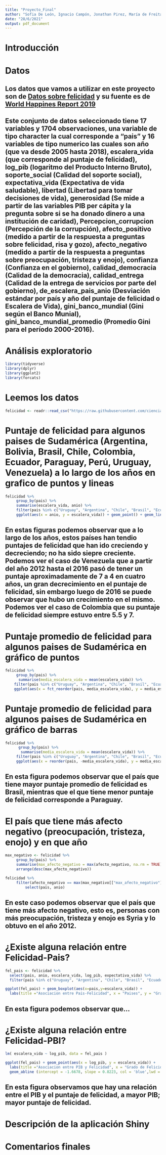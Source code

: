 ```yaml
---
title: "Proyecto_Final"
author: "Sofia De León, Ignacio Campón, Jonathan Pirez, María de Freitas"
date: "28/6/2021"
output: pdf_document
---
```


# Introducción







# Datos

## Los datos que vamos a utilizar en este proyecto son de [Datos sobre felicidad](https://github.com/cienciadedatos/datos-de-miercoles/tree/master/datos/2019/2019-08-07) y su fuente es de [World Happines Report 2019](https://worldhappiness.report/ed/2019/)

## Este conjunto de datos seleccionado tiene 17 variables y 1704 observaciones, una variable de tipo character la cual corresponde a "pais" y 16 variables de tipo numerico las cuales son año (que va desde 2005 hasta 2018), escalera_vida (que corresponde al puntaje de felicidad), log_pib (logaritmo del Producto Interno Bruto), soporte_social (Calidad del soporte social), expectativa_vida (Expectativa de vida saludable), libertad (Libertad para tomar decisiones de vida), generosidad (Se mide a partir de las variables PIB per cápita y la pregunta sobre si se ha donado dinero a una institución de caridad), Percepcion_corrupcion (Percepción de la corrupción), afecto_positivo (medido a partir de la respuesta a preguntas sobre felicidad, risa y gozo), afecto_negativo (medido a partir de la respuesta a preguntas sobre preocupación, tristeza y enojo), confianza (Confianza en el gobierno), calidad_democracia (Calidad de la democracia), calidad_entrega (Calidad de la entrega de servicios por parte del gobierno), de_escalera_pais_anio (Desviación estándar por país y año del puntaje de felicidad o Escalera de Vida), gini_banco_mundial (Gini según el Banco Munial), gini_banco_mundial_promedio (Promedio Gini para el período 2000-2016). 


# Análisis exploratorio 


```r
library(tidyverse)
library(dplyr)
library(ggplot2)
library(forcats)
```


# Leemos los datos

```r
felicidad <- readr::read_csv("https://raw.githubusercontent.com/cienciadedatos/datos-de-miercoles/master/datos/2019/2019-08-07/felicidad.csv")
```


# Puntaje de felicidad para algunos paises de Sudamérica (Argentina, Bolivia, Brasil, Chile, Colombia, Ecuador, Paraguay, Perú, Uruguay, Venezuela) a lo largo de los años en grafico de puntos y lineas

```r
felicidad %>%
     group_by(pais) %>% 
     summarise(escalera_vida, anio) %>% 
     filter(pais %in% c("Uruguay", "Argentina", "Chile", "Brasil", "Ecuador", "Bolivia", "Paraguay", "Perú", "Colombia", "Venezuela")) %>% 
     ggplot(aes(x = anio, y = escalera_vida)) + geom_point() + geom_line() + facet_wrap(vars(pais)) + labs(x = "Añio", y = "Puntaje de Felicidad")
```

## En estas figuras podemos observar que a lo largo de los años, estos países han tendio puntajes de felicidad que han ido creciendo y decreciendo; no ha sido siepre creciente. Podemos ver el caso de Venezuela que a partir del año 2012 hasta el 2016 pasó de tener un puntaje aproximadamente de 7 a 4 en cuatro años, un gran decrecimiento en el puntaje de felicidad, sin embargo luego de 2016 se puede observar que hubo un crecimiento en el mismo. Podemos ver el caso de Colombia que su puntaje de felicidad siempre estuvo entre 5.5 y 7. 



# Puntaje promedio de felicidad para algunos paises de Sudamérica en gráfico de puntos

```r
felicidad %>%
     group_by(pais) %>% 
      summarise(media_escalera_vida = mean(escalera_vida)) %>% 
    filter(pais %in% c("Uruguay", "Argentina", "Chile", "Brasil", "Ecuador", "Bolivia", "Paraguay", "Perú", "Colombia", "Venezuela")) %>% 
    ggplot(aes(x = fct_reorder(pais, media_escalera_vida), y = media_escalera_vida)) + geom_point() + labs(x = "País", y = "Puntaje promedio de felicidad")
```

# Puntaje promedio de felicidad para algunos paises de Sudamérica en gráfico de barras

```r
felicidad %>%
      group_by(pais) %>% 
       summarise(media_escalera_vida = mean(escalera_vida)) %>% 
     filter(pais %in% c("Uruguay", "Argentina", "Chile", "Brasil", "Ecuador", "Bolivia", "Paraguay", "Perú", "Colombia", "Venezuela")) %>% 
     ggplot(aes(x = reorder(pais, -media_escalera_vida), y = media_escalera_vida)) + geom_bar(stat = "identity") + labs(x = "País", y = "Puntaje promedio de felicidad")
```


## En esta figura podemos observar que el país que tiene mayor puntaje promedio de felicidad es Brasil, mientras que el que tiene menor puntaje de felicidad corresponde a Paraguay. 


# El país que tiene más afecto negativo (preocupación, tristeza, enojo) y en que año


```r
max_negativo <- felicidad %>%
     group_by(pais) %>% 
     summarise(max_afecto_negativo = max(afecto_negativo, na.rm = TRUE)) %>% 
     arrange(desc(max_afecto_negativo))
```

```r
felicidad %>% 
     filter(afecto_negativo == max(max_negativo[["max_afecto_negativo"]]))  %>% 
         select(pais, anio)
```


## En este caso podemos observar que el país que tiene más afecto negativo, esto es, personas con más preocupación, tristeza y enojo es Syria y lo obtuvo en el año 2012. 

# ¿Existe alguna relación entre Felicidad-Pais?

```r
fel_pais <- felicidad %>% 
  select(pais, anio, escalera_vida, log_pib, expectativa_vida) %>% 
  filter(pais %in% c("Uruguay", "Argentina", "Chile", "Brasil", "Ecuador", "Bolivia", "Paraguay", "Perú", "Colombia", "Venezuela"))
```

```r
ggplot(fel_pais) + geom_boxplot(aes(x=pais,y=escalera_vida)) + 
  labs(title ="Asociacion entre Pais-Felicidad", x = "Paises", y = "Grado de Felicidad")

```


## En esta figura podemos observar que...

# ¿Existe alguna relación entre Felicidad-PBI?

```r
lm( escalera_vida ~ log_pib, data = fel_pais )

ggplot(fel_pais) + geom_point(aes(x = log_pib, y = escalera_vida)) + 
  labs(title ="Asociacion entre PIB y Felicidad", x = "Grado de Felicidad", y = "PIB") +
  geom_abline (intercept = -1.6678, slope = 0.8223, col = 'blue',lwd = 1)

```


## En esta figura observamos que hay una relación entre el PIB y el puntaje de felicidad, a mayor PIB; mayor puntaje de felicidad. 

# Descripción de la aplicación Shiny 









# Comentarios finales


